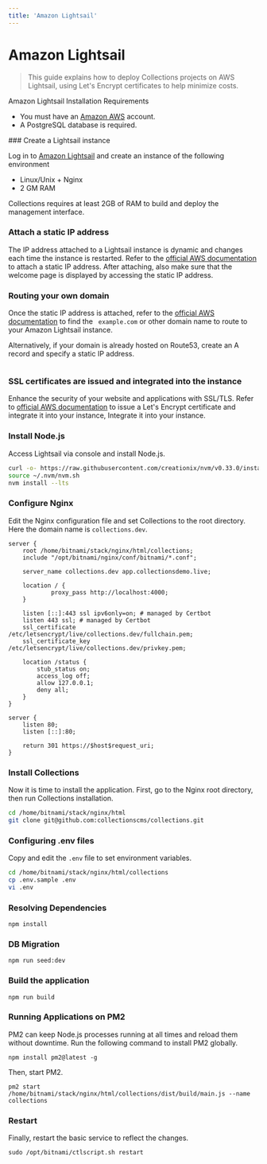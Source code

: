 ```yaml
---
title: 'Amazon Lightsail'
---
```



# Amazon Lightsail

> This guide explains how to deploy Collections projects on AWS Lightsail, using Let's Encrypt certificates to help minimize costs.

Amazon Lightsail Installation Requirements

- You must have an [Amazon AWS](https://aws.amazon.com/free) account.
- A PostgreSQL database is required.

<Steps>
### Create a Lightsail instance

Log in to [Amazon Lightsail](https://lightsail.aws.amazon.com/ls/?pg=ln&cp=bn) and create an instance of the following environment

- Linux/Unix + Nginx
- 2 GM RAM

<Callout type="warning">
  Collections requires at least 2GB of RAM to build and deploy the management interface.
</Callout>

<Image imageUrl="https://cdn.collections.dev/docs/region.png" />

### Attach a static IP address

The IP address attached to a Lightsail instance is dynamic and changes each time the instance is restarted. Refer to the [official AWS documentation](https://docs.aws.amazon.com/lightsail/latest/userguide/lightsail-create-static-ip.html) to attach a static IP address.
After attaching, also make sure that the welcome page is displayed by accessing the static IP address.

### Routing your own domain

Once the static IP address is attached, refer to the [official AWS documentation](https://docs.aws.amazon.com/lightsail/latest/userguide/lightsail-how-to-create-dns-entry.html) to find the ` example.com` or other domain name to route to your Amazon Lightsail instance.

Alternatively, if your domain is already hosted on Route53, create an A record and specify a static IP address.

<Image imageUrl="https://cdn.collections.dev/docs/route53.png" />

### SSL certificates are issued and integrated into the instance

Enhance the security of your website and applications with SSL/TLS. Refer to [official AWS documentation](https://docs.aws.amazon.com/lightsail/latest/userguide/amazon-lightsail-using-lets-encrypt-certificates-with-lamp.html) to issue a Let's Encrypt certificate and integrate it into your instance, Integrate it into your instance.

### Install Node.js

Access Lightsail via console and install Node.js.

```bash
curl -o- https://raw.githubusercontent.com/creationix/nvm/v0.33.0/install.sh | bash
source ~/.nvm/nvm.sh
nvm install --lts
```

### Configure Nginx

Edit the Nginx configuration file and set Collections to the root directory. Here the domain name is `collections.dev`.

```
server {
    root /home/bitnami/stack/nginx/html/collections;
    include "/opt/bitnami/nginx/conf/bitnami/*.conf";

    server_name collections.dev app.collectionsdemo.live;

    location / {
            proxy_pass http://localhost:4000;
    }

    listen [::]:443 ssl ipv6only=on; # managed by Certbot
    listen 443 ssl; # managed by Certbot
    ssl_certificate /etc/letsencrypt/live/collections.dev/fullchain.pem;
    ssl_certificate_key /etc/letsencrypt/live/collections.dev/privkey.pem;

    location /status {
        stub_status on;
        access_log off;
        allow 127.0.0.1;
        deny all;
    }
}

server {
    listen 80;
    listen [::]:80;

    return 301 https://$host$request_uri;
}
```

### Install Collections

Now it is time to install the application. First, go to the Nginx root directory, then run Collections installation.

```bash
cd /home/bitnami/stack/nginx/html
git clone git@github.com:collectionscms/collections.git
```

### Configuring .env files

Copy and edit the `.env` file to set environment variables.

```bash
cd /home/bitnami/stack/nginx/html/collections
cp .env.sample .env
vi .env
```

### Resolving Dependencies

```
npm install
```

### DB Migration

```
npm run seed:dev
```

### Build the application

```
npm run build
```

### Running Applications on PM2

PM2 can keep Node.js processes running at all times and reload them without downtime.
Run the following command to install PM2 globally.

```
npm install pm2@latest -g
```

Then, start PM2.

```
pm2 start /home/bitnami/stack/nginx/html/collections/dist/build/main.js --name collections
```

### Restart

Finally, restart the basic service to reflect the changes.

```
sudo /opt/bitnami/ctlscript.sh restart
```

</Steps>
